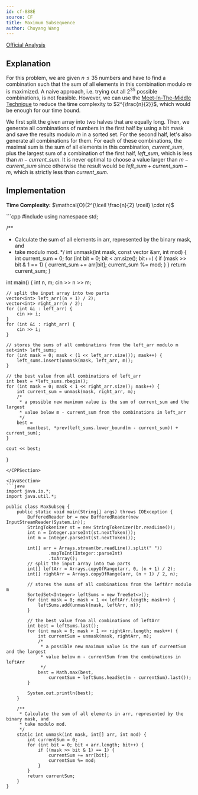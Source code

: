 ```yaml
---
id: cf-888E
source: CF
title: Maximum Subsequence
author: Chuyang Wang
---
```


[Official Analysis](https://codeforces.com/blog/entry/55701)

## Explanation

For this problem, we are given $n \leq 35$ numbers and have to find a combination such that the sum of all elements in this combination modulo $m$ is maximized. A naive approach, i.e. trying out all $2^{35}$ possible combinations, is not feasible. However, we can use the [Meet-In-The-Middle Technique](https://usaco.guide/gold/meet-in-the-middle) to reduce the time complexity to $2^{\frac{n}{2}}$, which would be enough for our time bound. 

We first split the given array into two halves that are equally long. Then, we generate all combinations of numbers in the first half by using a bit mask and save the results modulo $m$ in a sorted set. For the second half, let's also generate all combinations for them. For each of these combinations, the maximal sum is the sum of all elements in this combination, $current\_sum$, plus the largest sum of a combination of the first half, $left\_sum$, which is less than $m - current\_sum$. It is never optimal to choose a value larger than $m - current\_sum$ since otherwise the result would be $left\_sum + current\_sum - m$, which is strictly less than $current\_sum$. 

## Implementation

**Time Complexity:** $\mathcal{O}(2^{\lceil \frac{n}{2} \rceil} \cdot n)$

<LanguageSection>

<CPPSection>
```cpp
#include <bits/stdc++.h>
using namespace std;

/**
 * Calculate the sum of all elements in arr, represented by the binary mask, and
 * take modulo mod.
 */
int unmask(int mask, const vector<int> &arr, int mod) {
	int current_sum = 0;
	for (int bit = 0; bit < arr.size(); bit++) {
		if (mask >> bit & 1 == 1) {
			current_sum += arr[bit];
			current_sum %= mod;
		}
	}
	return current_sum;
}

int main() {
	int n, m;
	cin >> n >> m;

	// split the input array into two parts
	vector<int> left_arr((n + 1) / 2);
	vector<int> right_arr(n / 2);
	for (int &i : left_arr) {
		cin >> i;
	}
	for (int &i : right_arr) {
		cin >> i;
	}

	// stores the sums of all combinations from the left_arr modulo m
	set<int> left_sums;
	for (int mask = 0; mask < (1 << left_arr.size()); mask++) {
		left_sums.insert(unmask(mask, left_arr, m));
	}

	// the best value from all combinations of left_arr
	int best = *left_sums.rbegin();
	for (int mask = 0; mask < 1 << right_arr.size(); mask++) {
		int current_sum = unmask(mask, right_arr, m);
		/*
		 * a possible new maximum value is the sum of current_sum and the largest
		 * value below m - current_sum from the combinations in left_arr
		 */
		best =
			max(best, *prev(left_sums.lower_bound(m - current_sum)) + current_sum);
	}

	cout << best;
}
```
</CPPSection>

<JavaSection>
```java
import java.io.*;
import java.util.*;

public class MaxSubseq {
	public static void main(String[] args) throws IOException {
		BufferedReader br = new BufferedReader(new InputStreamReader(System.in));
		StringTokenizer st = new StringTokenizer(br.readLine());
		int n = Integer.parseInt(st.nextToken());
		int m = Integer.parseInt(st.nextToken());

		int[] arr = Arrays.stream(br.readLine().split(" "))
				.mapToInt(Integer::parseInt)
				.toArray();
		// split the input array into two parts
		int[] leftArr = Arrays.copyOfRange(arr, 0, (n + 1) / 2);
		int[] rightArr = Arrays.copyOfRange(arr, (n + 1) / 2, n);

		// stores the sums of all combinations from the leftArr modulo m
		SortedSet<Integer> leftSums = new TreeSet<>();
		for (int mask = 0; mask < 1 << leftArr.length; mask++) {
			leftSums.add(unmask(mask, leftArr, m));
		}

		// the best value from all combinations of leftArr
		int best = leftSums.last();
		for (int mask = 0; mask < 1 << rightArr.length; mask++) {
			int currentSum = unmask(mask, rightArr, m);
			/*
			 * a possible new maximum value is the sum of currentSum and the largest
			 * value below m - currentSum from the combinations in leftArr
			 */
			best = Math.max(best,
				currentSum + leftSums.headSet(m - currentSum).last());
		}

		System.out.println(best);
	}

	/**
	 * Calculate the sum of all elements in arr, represented by the binary mask, and
	 * take modulo mod.
	 */
	static int unmask(int mask, int[] arr, int mod) {
		int currentSum = 0;
		for (int bit = 0; bit < arr.length; bit++) {
			if ((mask >> bit & 1) == 1) {
				currentSum += arr[bit];
				currentSum %= mod;
			}
		}
		return currentSum;
	}
}
```
</JavaSection>
</LanguageSection>
